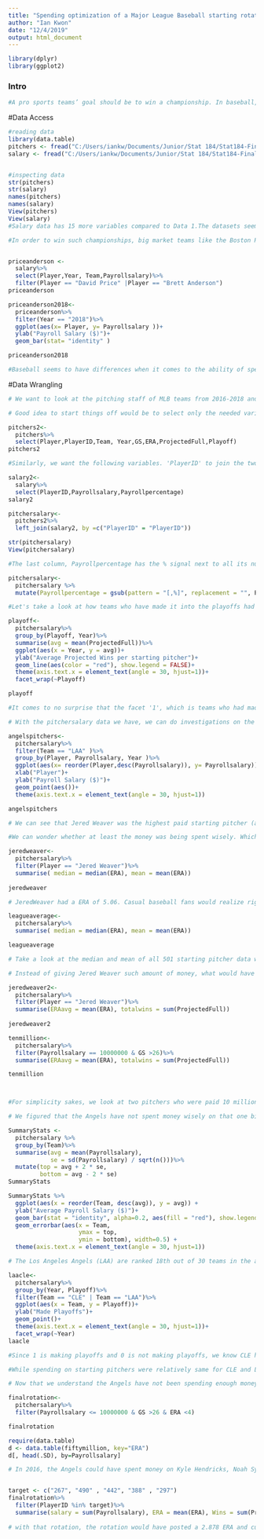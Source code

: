 ```yaml
---
title: "Spending optimization of a Major League Baseball starting rotation"
author: "Ian Kwon"
date: "12/4/2019"
output: html_document
---
```


```r
library(dplyr)
library(ggplot2)
```
### Intro

```r
#A pro sports teams’ goal should be to win a championship. In baseball, to have a chance at the championship trophy, a team must make it into playoff baseball where only division winners are guaranteed a spot. Often teams believe that star players, especially good pitchers, can bring the advantage to the team’s possibility of winning the division. 

```

#Data Access
```r
#reading data
library(data.table)
pitchers <- fread("C:/Users/iankw/Documents/Junior/Stat 184/Stat184-Final-Project/Finalprojectdataset.csv")
salary <- fread("C:/Users/iankw/Documents/Junior/Stat 184/Stat184-Final-Project/Salary.csv")


#inspecting data
str(pitchers)
str(salary)
names(pitchers)
names(salary)
View(pitchers)
View(salary)
#Salary data has 15 more variables compared to Data 1.The datasets seem to have some same names, some different names and some similar names too. It seems like we can later join later with the PlayerID number if necessary. 
```

```r
#In order to win such championships, big market teams like the Boston Red Sox pay big name starting pitchers like David Price for 30 million dollars a year.However small market teams like the Oakland Athletics pay Brett Anderson for almost the tenth of what Price is paid annually.


priceanderson <-
  salary%>%
  select(Player,Year, Team,Payrollsalary)%>%
  filter(Player == "David Price" |Player == "Brett Anderson")
priceanderson

priceanderson2018<- 
  priceanderson%>%
  filter(Year == "2018")%>%
  ggplot(aes(x= Player, y= Payrollsalary ))+
  ylab("Payroll Salary ($)")+
  geom_bar(stat= "identity" )

priceanderson2018  

#Baseball seems to have differences when it comes to the ability of spending money per teams. 

```


#Data Wrangling
```r
# We want to look at the pitching staff of MLB teams from 2016-2018 and get a better approximate of how MLB starting pitchers are getting paid. 

# Good idea to start things off would be to select only the needed variables for each dataset. We want to know the 'players', 'PlayerID' to join 2 tables, the 'team' of the players, respective years, 'GS' = Games Started to know whether the pitcher was healthy, 'ERA' = Earned Run Average to evaluate how good the pitcher is in preventing runs, 'ProjectedFull' = To get an approximate of how many wins a pitcher can contribute to the team and 'Playoff' to note whether the team of the player made the playoffs or not. 

pitchers2<-
  pitchers%>%
  select(Player,PlayerID,Team, Year,GS,ERA,ProjectedFull,Playoff)
pitchers2

#Similarly, we want the following variables. 'PlayerID' to join the two tables, 'Payrollsalary' to understand how much the player got paid and 'Payrollpercentage' in case we wonder how much percentage the player was eating up compared to the total payroll. 

salary2<-
  salary%>%
  select(PlayerID,Payrollsalary,Payrollpercentage)
salary2

pitchersalary<- 
  pitchers2%>%
  left_join(salary2, by =c("PlayerID" = "PlayerID"))

str(pitchersalary)
View(pitchersalary)

#The last column, Payrollpercentage has the % signal next to all its numbers so it may be a good idea to get rid of that for computations later on. 

pitchersalary<-
  pitchersalary %>% 
  mutate(Payrollpercentage = gsub(pattern = "[,%]", replacement = "", Payrollpercentage))
```


```r
#Let's take a look at how teams who have made it into the playoffs had paid their starting rotation. Under the variable 'Playoff', 0 is for teams that had not made the playoffs that year, 1 is for teams that had made playoffs that year and 2 is for teams that had made playoffs as a WildCard that year. Let's take a look at how the average team had spent depdending on whether they had made the playoffs or not. 

playoff<-
  pitchersalary%>%
  group_by(Playoff, Year)%>%
  summarise(avg = mean(ProjectedFull))%>%
  ggplot(aes(x = Year, y = avg))+
  ylab("Average Projected Wins per starting pitcher")+
  geom_line(aes(color = "red"), show.legend = FALSE)+
  theme(axis.text.x = element_text(angle = 30, hjust=1))+
  facet_wrap(~Playoff)

playoff

#It comes to no surprise that the facet '1', which is teams who had made playoffs had more pitchers with higher average of 'ProjectedFull' which is the Average Projected Wins per starting pitcher. Teams that did not make the playoffs or teams that had just barely made the playoffs as a wildcard team were respectively facets '0' and '2'. Facet 2: the wildcard teams had the next better quality starting pitchers and facet 0 had the worst out of the three. Not surprisingly, the quality of starting pitchers in the rotation mattered on whether teams make into the playoffs or not, including wildcard teams. 

```


```r
# With the pitchersalary data we have, we can do investigations on the baseball statistics as well as the salary of the starting pitchers from 2016 to 2018. I am interested in how my favorite baseball team: Los Angeles Angels have spent on starting pitchers the past 3 years.

angelspitchers<- 
  pitchersalary%>%
  filter(Team == "LAA" )%>%
  group_by(Player, Payrollsalary, Year )%>%
  ggplot(aes(x= reorder(Player,desc(Payrollsalary)), y= Payrollsalary))+
  xlab("Player")+
  ylab("Payroll Salary ($)")+
  geom_point(aes())+
  theme(axis.text.x = element_text(angle = 30, hjust=1))

angelspitchers

# We can see that Jered Weaver was the highest paid starting pitcher (at around 20 million dollars) in the past 3 years. We can also see that there has only been 2 pitchers who had stayed in the rotation for more than one year(Matt Shoemaker and Tyler Skaggs), and every other pitchers have only been in the rotation for a year. The Angels clearly need pitchers who can pitch in the rotation for consecutive years (a healthy pitcher).

#We can wonder whether at least the money was being spent wisely. Which leads to the next question: how well did Jered Weaver play when he was paid that much money? 
```


```r
jeredweaver<-
  pitchersalary%>%
  filter(Player == "Jered Weaver")%>%
  summarise( median = median(ERA), mean = mean(ERA))
  
jeredweaver

# JeredWeaver had a ERA of 5.06. Casual baseball fans would realize right away that a pitcher with an ERA of 5.06 is a very bad starting pitcher. However, since some may know so, we will compare Weaver's ERA to the league average back in 2016 when he posted such ERA.

```

```r
leagueaverage<-
  pitchersalary%>%
  summarise( median = median(ERA), mean = mean(ERA))

leagueaverage

# Take a look at the median and mean of all 501 starting pitcher data we have. They post a median and mean at about 4.3, which is a lower ERA number compared to Weaver's 5.06. The league average pitcher will post better numbers than Weaver, yet the Angels paid Weaver 20 million dollars and still got worse pitching than league average. 


```

```r
# Instead of giving Jered Weaver such amount of money, what would have happened if the Angels paid 2 pitchers for 20 million dollars? 

jeredweaver2<-
  pitchersalary%>%
  filter(Player == "Jered Weaver")%>%
  summarise(ERAavg = mean(ERA), totalwins = sum(ProjectedFull))
  
jeredweaver2

tenmillion<-
  pitchersalary%>%
  filter(Payrollsalary == 10000000 & GS >26)%>%
  summarise(ERAavg = mean(ERA), totalwins = sum(ProjectedFull))

tenmillion



#For simplicity sakes, we look at two pitchers who were paid 10 million dollars and also healthy to start more than 26 games that season. Andrew Cashner and J.A Happ meet the standards and have both produced a ERA below 3.5 and ProjectedFull of 38.6 together. Basically, for the same amount of money, the Angels could have recorded 24.9 more team wins for the same money.

```

```r
# We figured that the Angels have not spent money wisely on that one big money pitcher Jered Weaver at 20 million dollars but yet already came up with alternatives that could have been better for the team. Now that we figured out how to efficiently spend that big 20 million dollars, let's see if the Angels had spent enough money compared to other teams.  

SummaryStats <- 
  pitchersalary %>%
  group_by(Team)%>%
  summarise(avg = mean(Payrollsalary),
            se = sd(Payrollsalary) / sqrt(n()))%>%
  mutate(top = avg + 2 * se,
         bottom = avg - 2 * se)
SummaryStats

SummaryStats %>%
  ggplot(aes(x = reorder(Team, desc(avg)), y = avg)) +
  ylab("Average Payroll Salary ($)")+
  geom_bar(stat = "identity", alpha=0.2, aes(fill = "red"), show.legend = FALSE) +
  geom_errorbar(aes(x = Team, 
                    ymax = top, 
                    ymin = bottom), width=0.5) +
  theme(axis.text.x = element_text(angle = 30, hjust=1))
```

```r
# The Los Angeles Angels (LAA) are ranked 18th out of 30 teams in the average spend of money of starting pitchers. As we noticed from the earlier 'angelspitchers' dotplot, there is quite a fluctuation in the range of money they spend as well according to the errorbar. For example, Cleveland (CLE) spend more on average payroll salary but yet error bar suggests they have more of a condensed range of money spent on their pitchers. Let's check if they had made the playoffs in the past 3 years. 

laacle<-
  pitchersalary%>%
  group_by(Year, Playoff)%>%
  filter(Team == "CLE" | Team == "LAA")%>%
  ggplot(aes(x = Team, y = Playoff))+
  ylab("Made Playoffs")+
  geom_point()+
  theme(axis.text.x = element_text(angle = 30, hjust=1))+
  facet_wrap(~Year)
laacle

#Since 1 is making playoffs and 0 is not making playoffs, we know CLE has made the playoffs during 2016 -2018 while LAA has not. 

#While spending on starting pitchers were relatively same for CLE and LAA, CLE made the playoffs all the time from 2016 to 2018 while LAA had not made so. Basically, the Angels were not spending enough money and also not spending their money wisely. 
```

```r
# Now that we understand the Angels have not been spending enough money and also not been spending money wisely, we know what to tell the Angels' baseball operation staff to do: spend more money and wisely on starting pitchers! In the game of baseball, it is somewhat inevitable to spend more money in order to make the playoffs and win a championship. Let's assume the Angels have 50 million dollars to spend on a 5 man rotation so basically 10 million dollars to spend on each starting pitcher. Also, they want healthy pitchers who can pitch more than 26 games and good pitchers who can pitch under a ERA of 4

finalrotation<-
  pitchersalary%>%
  filter(Payrollsalary <= 10000000 & GS >26 & ERA <4)

finalrotation

require(data.table)
d <- data.table(fiftymillion, key="ERA")
d[, head(.SD), by=Payrollsalary]

# In 2016, the Angels could have spent money on Kyle Hendricks, Noah Syndergaard, Tanner Roark, Zach davies and Jose Fernandez as their starting pitchers. 


target <- c("267", "490" , "442", "388" , "297")
finalrotation%>%
  filter(PlayerID %in% target)%>%
  summarise(salary = sum(Payrollsalary), ERA = mean(ERA), Wins = sum(ProjectedFull))
  
# with that rotation, the rotation would have posted a 2.878 ERA and cumulate 101.3 wins! All that success for only about 17 million dollars. 

  
```
